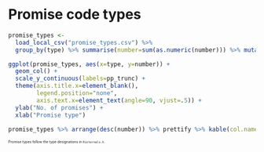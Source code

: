 # Promise code types

``` r
promise_types <- 
  load_local_csv("promise_types.csv") %>% 
  group_by(type) %>% summarise(number=sum(as.numeric(number))) %>% mutate(percent=100*number/sum(number))

ggplot(promise_types, aes(x=type, y=number)) + 
  geom_col() +
  scale_y_continuous(labels=pp_trunc) +
  theme(axis.title.x=element_blank(), 
        legend.position="none", 
        axis.text.x=element_text(angle=90, vjust=.5)) +
  ylab("No. of promises") + 
  xlab("Promise type")

promise_types %>% arrange(desc(number)) %>% prettify %>% kable(col.names=c("promise code type","number","percentage"), align="lrr")
```

<div style="font-size: 50%">
Promise types follow the type designations in ``Rinternals.h``.  
<!--**α→β** indicates that type **α** variously evaluates to type **β**.
**α** indicates that the promise contains the expression of type **α**.  
**→α** indicates that the promise contains a promise which contains the expression of type **α**, etc.
**BCODE →α** indicates that it's a byte-compiled expression that was originally of type **α**.  
**SYM→α** indicates that it's a symbol that points to an expression of type **α**.  -->
</div>